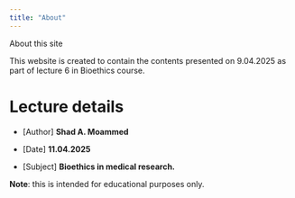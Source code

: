 ```yaml
---
title: "About"
---
```


About this site

This website is created to contain the contents presented on 9.04.2025 as part of lecture 6 in Bioethics course. 


# Lecture details

- [Author] **Shad A. Moammed**

- [Date] **11.04.2025**

- [Subject] **Bioethics in medical research.**

**Note**: this is intended for educational purposes only. 







